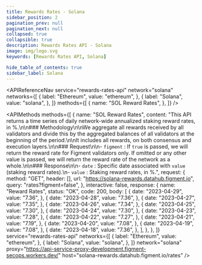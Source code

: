 ```yaml
---
title: Rewards Rates - Solana
sidebar_position: 2
pagination_prev: null
pagination_next: null
collapsed: true
collapsible: true
description: Rewards Rates API - Solana
image: img/logo.svg
keywords: [Rewards Rates API, Solana]

hide_table_of_contents: true
sidebar_label: Solana
---
```


<!--- This file was generated at build time, any modifications will be lost on next build --->



<APIReferenceNav
  service="rewards-rates-api"
  network="solana"
  networks={[
    {
      label: "Ethereum",
      value: "ethereum",
    },
    {
      label: "Solana",
      value: "solana",
    },
  ]}
  methods={[
    {
      name: "SOL Reward Rates",
    },
  ]}
/>

<APIMethods
  methods={[
    {
      name: "SOL Reward Rates",
      content:
        "This API returns a time series of daily network-wide annualized staking reward rates, in %.\n\n### Methodology\n\nWe aggregate all rewards received by all validators and divide this by the aggregated balances of all validators at the beginning of the period.\n\nIt includes all rewards, on both consensus and execution layers.\n\n### Request\n\n- `figment` : If `true` is passed, we will return the reward rate for Figment validators only. If omitted or any other value is passed, we will return the reward rate of the network as a whole.\n\n### Response\n\n- `date` : Specific date associated with `value` (staking reward rates).\n- `value` : Staking reward rates, in %.",
      request: {
        method: "GET",
        header: [],
        url: "https://solana-rewards.datahub.figment.io",
        query: "rates?figment=false",
      },
      interactive: false,
      response: {
        name: "Reward Rates",
        status: "OK",
        code: 200,
        body: [
          {
            date: "2023-04-29",
            value: "7.36",
          },
          {
            date: "2023-04-28",
            value: "7.36",
          },
          {
            date: "2023-04-27",
            value: "7.35",
          },
          {
            date: "2023-04-26",
            value: "7.34",
          },
          {
            date: "2023-04-25",
            value: "7.30",
          },
          {
            date: "2023-04-24",
            value: "7.30",
          },
          {
            date: "2023-04-23",
            value: "7.28",
          },
          {
            date: "2023-04-22",
            value: "7.27",
          },
          {
            date: "2023-04-21",
            value: "7.19",
          },
          {
            date: "2023-04-20",
            value: "7.08",
          },
          {
            date: "2023-04-19",
            value: "7.08",
          },
          {
            date: "2023-04-18",
            value: "7.36",
          },
        ],
      },
    },
  ]}
  service="rewards-rates-api"
  networks={[
    {
      label: "Ethereum",
      value: "ethereum",
    },
    {
      label: "Solana",
      value: "solana",
    },
  ]}
  network="solana"
  proxy="https://api-service-proxy-development.figment-secops.workers.dev/"
  host="solana-rewards.datahub.figment.io/rates"
/>
